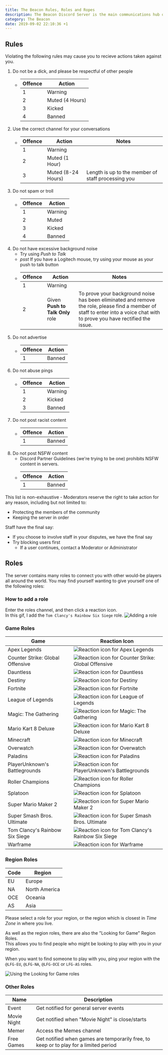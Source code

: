 ```yaml
---
title: The Beacon Rules, Roles and Ropes
description: The Beacon Discord Server is the main communications hub of all actions done on The Beacon. Learn how to utilise the server to the best ability, whilst following the rules.
category: The Beacon
date: 2019-09-02 22:10:36 +1
---
```



## Rules
Violating the following rules may cause you to recieve actions taken against you.

1. Do not be a dick, and please be respectful of other people
	- Offence | Action
	  ------- | -----------
		1       | Warning
		2       | Muted (4 Hours)
		3       | Kicked
		4       | Banned
2. Use the correct channel for your conversations
	- Offence | Action             | Notes
	  ------- | ------------------ | -----
		1       | Warning            |
		2       | Muted (1 Hour)     |
		3       | Muted (8-24 Hours) | Length is up to the member of staff processing you
3. Do not spam or troll
	- Offence | Action     
	  ------- | -----------
		1       | Warning
		2       | Muted
		3       | Kicked
		4       | Banned
4. Do not have excessive background noise
	- Try using _Push to Talk_
	- _psst_ <Link to="/docs/discord/logitech-push-to-talk">If you have a Logitech mouse, try using your mouse as your push to talk button</Link>
	- Offence | Action                           | Notes
	  ------- | -------------------------------- | ------
		1       | Warning                          |
		2       | Given **Push to Talk Only** role | To prove your background noise has been eliminated and remove the role, please find a member of staff to enter into a voice chat with to prove you have rectified the issue.
5. Do not advertise
	- Offence | Action
	  ------- | -----------
		1       | Banned
6. Do not abuse pings
	- Offence | Action
		------- | -----------
		1       | Warning
		2       | Kicked
		3       | Banned
7. Do not post racist content
	- Offence | Action
	  ------- | -----------
		1       | Banned
8. Do not post NSFW content
	- Discord Partner Guidelines (we're trying to be one) prohibits NSFW content in servers.
	- Offence | Action
	  ------- | -----------
		1       | Banned

This list is non-exhaustive - Moderators reserve the right to take action for any reason, including but not limited to:
- Protecting the members of the community
- Keeping the server in order

Staff have the final say:
- If you choose to involve staff in your disputes, we have the final say
- Try blocking users first
	- If a user continues, contact a Moderator or Administrator

## Roles
The server contains many roles to connect you with other would-be players all around the world.
You may find yourself wanting to give yourself one of the following roles:

### How to add a role
Enter the roles channel, and then click a reaction icon.  
In this gif, I add the `Tom Clancy's Rainbow Six Siege` role.
<img src={rolesGif} alt="Adding a role" />

### Game Roles

Game                              | Reaction Icon                                                                                                         |
--------------------------------- | --------------------------------------------------------------------------------------------------------------------- |
Apex Legends                      | <img src="https://cdn.discordapp.com/emojis/602570214072385536.png?v=1" className={styles.icon} alt="Reaction icon for Apex Legends" title="Reaction icon for Apex Legends" />
Counter Strike: Global Offensive  | <img src="https://cdn.discordapp.com/emojis/602573024452935680.png?v=1" className={styles.icon} alt="Reaction icon for Counter Strike: Global Offensive" title="Reaction icon for Counter Strike: Global Offensive" />
Dauntless                         | <img src="https://cdn.discordapp.com/emojis/602569854259560458.png?v=1" className={styles.icon} alt="Reaction icon for Dauntless" title="Reaction icon for Dauntless" />
Destiny                           | <img src="https://cdn.discordapp.com/emojis/602571885657718822.png?v=1" className={styles.icon} alt="Reaction icon for Destiny" title="Reaction icon for Destiny" />
Fortnite                          | <img src="https://cdn.discordapp.com/emojis/602570231306518528.png?v=1" className={styles.icon} alt="Reaction icon for Fortnite" title="Reaction icon for Fortnite" />
League of Legends                 | <img src="https://cdn.discordapp.com/emojis/602570255646326784.png?v=1" className={styles.icon} alt="Reaction icon for League of Legends" title="Reaction icon for League of Legends" />
Magic: The Gathering              | <img src="https://cdn.discordapp.com/emojis/602570317587677184.png?v=1" className={styles.icon} alt="Reaction icon for Magic: The Gathering" title="Reaction icon for Magic: The Gathering" />
Mario Kart 8 Deluxe               | <img src="https://cdn.discordapp.com/emojis/602572110132674570.png?v=1" className={styles.icon} alt="Reaction icon for Mario Kart 8 Deluxe" title="Reaction icon for Mario Kart 8 Deluxe" />
Minecraft                         | <img src="https://cdn.discordapp.com/emojis/602572142667759616.png?v=1" className={styles.icon} alt="Reaction icon for Minecraft" title="Reaction icon for Minecraft" />
Overwatch                         | <img src="https://cdn.discordapp.com/emojis/602570373615190016.png?v=1" className={styles.icon} alt="Reaction icon for Overwatch" title="Reaction icon for Overwatch" />
Paladins                          | <img src="https://cdn.discordapp.com/emojis/607216511513526291.png?v=1" className={styles.icon} alt="Reaction icon for Paladins" title="Reaction icon for Paladins" />
PlayerUnknown's Battlegrounds     | <img src="https://cdn.discordapp.com/emojis/602570335514132558.png?v=1" className={styles.icon} alt="Reaction icon for PlayerUnknown's Battlegrounds" title="Reaction icon for PlayerUnknown's Battlegrounds" />
Roller Champions                  | <img src="https://cdn.discordapp.com/emojis/602571869438083093.png?v=1" className={styles.icon} alt="Reaction icon for Roller Champions" title="Reaction icon for Roller Champions" />
Splatoon                          | <img src="https://cdn.discordapp.com/emojis/602570433811972106.png?v=1" className={styles.icon} alt="Reaction icon for Splatoon" title="Reaction icon for Splatoon" />
Super Mario Maker 2               | <img src="https://cdn.discordapp.com/emojis/602571872630079565.png?v=1" className={styles.icon} alt="Reaction icon for Super Mario Maker 2" title="Reaction icon for Super Mario Maker 2" />
Super Smash Bros. Ultimate        | <img src="https://cdn.discordapp.com/emojis/602570362261209088.png?v=1" className={styles.icon} alt="Reaction icon for Super Smash Bros. Ultimate" title="Reaction icon for Super Smash Bros. Ultimate" />
Tom Clancy's Rainbow Six Siege    | <img src="https://cdn.discordapp.com/emojis/602570339813163026.png?v=1" className={styles.icon} alt="Reaction icon for Tom Clancy's Rainbow Six Siege" title="Reaction icon for Tom Clancy's Rainbow Six Siege" />
Warframe                          | <img src="https://cdn.discordapp.com/emojis/602570402035924993.png?v=1" className={styles.icon} alt="Reaction icon for Warframe" title="Reaction icon for Warframe" />

### Region Roles
Code | Region
---- | ----------------
EU   | Europe
NA   | North America
OCE  | Oceania
AS   | Asia

Please select a role for your region, or the region which is closest in _Time Zone_ in where you live.

As well as the region roles, there are also the "Looking for Game" Region Roles.  
This allows you to find people who might be looking to play with you in your region.

When you want to find someone to play with you, ping your region with the `@LFG-EU`, `@LFG-NA`, `@LFG-OCE` or `LFG-AS` roles.

<img src={lfgGif} alt="Using the Looking for Game roles" />

### Other Roles

Name        | Description
----------- | -------------------------------
Event       | Get notified for general server events
Movie Night | Get notified when "Movie Night" is close/starts
Memer       | Access the Memes channel
Free Games  | Get notified when games are temporarily free, to keep or to play for a limited period
